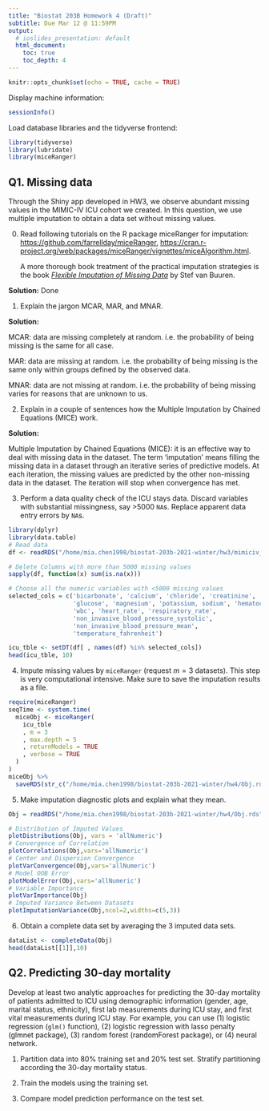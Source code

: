 ```yaml
---
title: "Biostat 203B Homework 4 (Draft)"
subtitle: Due Mar 12 @ 11:59PM
output:
  # ioslides_presentation: default
  html_document:
    toc: true
    toc_depth: 4
---
```


```r
knitr::opts_chunk$set(echo = TRUE, cache = TRUE)
```
                      
Display machine information:
```r
sessionInfo()
```
Load database libraries and the tidyverse frontend:
```r
library(tidyverse)
library(lubridate)
library(miceRanger)
```

## Q1. Missing data

Through the Shiny app developed in HW3, we observe abundant missing values in the MIMIC-IV ICU cohort we created. In this question, we use multiple imputation to obtain a data set without missing values.

0. Read following tutorials on the R package miceRanger for imputation: <https://github.com/farrellday/miceRanger>, <https://cran.r-project.org/web/packages/miceRanger/vignettes/miceAlgorithm.html>.

    A more thorough book treatment of the practical imputation strategies is the book [*_Flexible Imputation of Missing Data_*](https://stefvanbuuren.name/fimd/) by Stef van Buuren. 
    
**Solution:** Done

1. Explain the jargon MCAR, MAR, and MNAR.

**Solution:** 

MCAR:  data are missing completely at random. i.e. the probability of being missing is the same for all case.

MAR: data are missing at random. i.e. the probability of being missing is the same only within groups defined by the observed data.

MNAR: data are not missing at random. i.e. the probability of being missing varies for reasons that are unknown to us.

2. Explain in a couple of sentences how the Multiple Imputation by Chained Equations (MICE) work.

**Solution:** 

Multiple Imputation by Chained Equations (MICE): it is an effective way to deal with missing data in the dataset. The term 'imputation' means filling the missing data in a dataset through an iterative series of predictive models. At each iteration, the missing values are predicted by the other non-missing data in the dataset. The iteration will stop when convergence has met. 

3. Perform a data quality check of the ICU stays data. Discard variables with substantial missingness, say >5000 `NA`s. Replace apparent data entry errors by `NA`s.

```r
library(dplyr)
library(data.table)
# Read data
df <- readRDS("/home/mia.chen1998/biostat-203b-2021-winter/hw3/mimiciv_shiny/data/icu_cohort.rds")

# Delete Columns with more than 5000 missing values
sapply(df, function(x) sum(is.na(x)))
```

```r
# Choose all the numeric variables with <5000 missing values
selected_cols = c('bicarbonate', 'calcium', 'chloride', 'creatinine', 
                  'glucose', 'magnesium', 'potassium, sodium', 'hematocrit', 
                  'wbc', 'heart_rate', 'respiratory_rate', 
                  'non_invasive_blood_pressure_systolic', 
                  'non_invasive_blood_pressure_mean', 
                  'temperature_fahrenheit')

icu_tble <- setDT(df[ , names(df) %in% selected_cols])
head(icu_tble, 10)

```

4. Impute missing values by `miceRanger` (request $m=3$ datasets). This step is very computational intensive. Make sure to save the imputation results as a file.

```r
require(miceRanger)
seqTime <- system.time(
  miceObj <- miceRanger(
    icu_tble
    , m = 3
    , max.depth = 5
    , returnModels = TRUE
    , verbose = TRUE
  )
)
miceObj %>% 
  saveRDS(str_c("/home/mia.chen1998/biostat-203b-2021-winter/hw4/Obj.rds"))
```

5. Make imputation diagnostic plots and explain what they mean.

```r
Obj = readRDS("/home/mia.chen1998/biostat-203b-2021-winter/hw4/Obj.rds")

# Distribution of Imputed Values
plotDistributions(Obj, vars = 'allNumeric')
# Convergence of Correlation
plotCorrelations(Obj,vars='allNumeric')
# Center and Dispersion Convergence
plotVarConvergence(Obj,vars='allNumeric')
# Model OOB Error
plotModelError(Obj,vars='allNumeric')
# Variable Importance
plotVarImportance(Obj)
# Imputed Variance Between Datasets
plotImputationVariance(Obj,ncol=2,widths=c(5,3))

```

6. Obtain a complete data set by averaging the 3 imputed data sets.

```r
dataList <- completeData(Obj)
head(dataList[[1]],10)
```


## Q2. Predicting 30-day mortality

Develop at least two analytic approaches for predicting the 30-day mortality of patients admitted to ICU using demographic information (gender, age, marital status, ethnicity), first lab measurements during ICU stay, and first vital measurements during ICU stay. For example, you can use (1) logistic regression (`glm()` function), (2) logistic regression with lasso penalty (glmnet package), (3) random forest (randomForest package), or (4) neural network.

1. Partition data into 80% training set and 20% test set. Stratify partitioning according the 30-day mortality status.

2. Train the models using the training set.

3. Compare model prediction performance on the test set.
